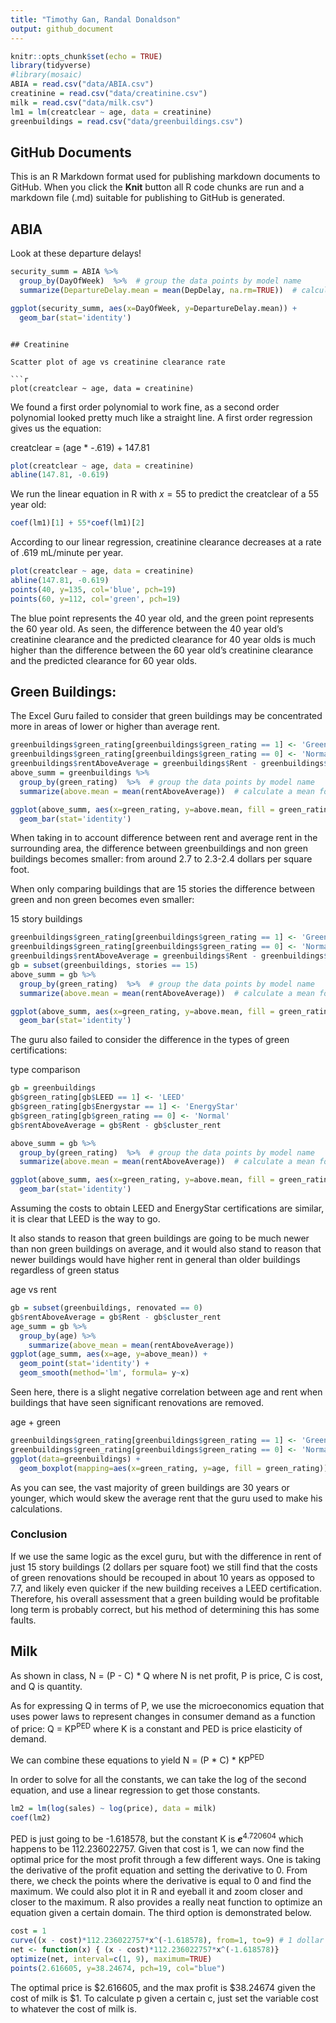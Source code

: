 ```yaml
---
title: "Timothy Gan, Randal Donaldson"
output: github_document
---
```


```r
knitr::opts_chunk$set(echo = TRUE)
library(tidyverse)
#library(mosaic)
ABIA = read.csv("data/ABIA.csv")
creatinine = read.csv("data/creatinine.csv")
milk = read.csv("data/milk.csv")
lm1 = lm(creatclear ~ age, data = creatinine)
greenbuildings = read.csv("data/greenbuildings.csv")
```

## GitHub Documents

This is an R Markdown format used for publishing markdown documents to GitHub. When you click the **Knit** button all R code chunks are run and a markdown file (.md) suitable for publishing to GitHub is generated.

## ABIA

Look at these departure delays!

```r

security_summ = ABIA %>%
  group_by(DayOfWeek)  %>%  # group the data points by model name
  summarize(DepartureDelay.mean = mean(DepDelay, na.rm=TRUE))  # calculate a mean for each model

ggplot(security_summ, aes(x=DayOfWeek, y=DepartureDelay.mean)) + 
  geom_bar(stat='identity')
```
```

## Creatinine

Scatter plot of age vs creatinine clearance rate

```r
plot(creatclear ~ age, data = creatinine)
```

We found a first order polynomial to work fine, as a second order polynomial looked pretty much like a straight line. A first order regression gives us the equation:

creatclear = (age * -.619) + 147.81

```r
plot(creatclear ~ age, data = creatinine)
abline(147.81, -0.619)
```

We run the linear equation in R with $x = 55$ to predict the creatclear of a 55 year old:

```r
coef(lm1)[1] + 55*coef(lm1)[2]
``` 

According to our linear regression, creatinine clearance decreases at a rate of .619 mL/minute per year.

```r
plot(creatclear ~ age, data = creatinine)
abline(147.81, -0.619)
points(40, y=135, col='blue', pch=19)
points(60, y=112, col='green', pch=19)
```

The blue point represents the 40 year old, and the green point represents the 60 year old. As seen, the difference between the 40 year old's creatinine clearance and the predicted clearance for 40 year olds is much higher than the difference between the 60 year old's creatinine clearance and the predicted clearance for 60 year olds.

## Green Buildings:

The Excel Guru failed to consider that green buildings may be concentrated more in areas of lower or higher than average rent. 

```r
greenbuildings$green_rating[greenbuildings$green_rating == 1] <- 'Green'
greenbuildings$green_rating[greenbuildings$green_rating == 0] <- 'Normal'
greenbuildings$rentAboveAverage = greenbuildings$Rent - greenbuildings$cluster_rent
above_summ = greenbuildings %>%
  group_by(green_rating)  %>%  # group the data points by model name
  summarize(above.mean = mean(rentAboveAverage))  # calculate a mean for each model

ggplot(above_summ, aes(x=green_rating, y=above.mean, fill = green_rating)) + 
  geom_bar(stat='identity')
```

When taking in to account difference between rent and average rent in the surrounding area, the difference between greenbuildings and non green buildings becomes smaller: from around 2.7 to 2.3-2.4 dollars per square foot.

When only comparing buildings that are 15 stories the difference between green and non green becomes even smaller:

15 story buildings

```r
greenbuildings$green_rating[greenbuildings$green_rating == 1] <- 'Green'
greenbuildings$green_rating[greenbuildings$green_rating == 0] <- 'Normal'
greenbuildings$rentAboveAverage = greenbuildings$Rent - greenbuildings$cluster_rent
gb = subset(greenbuildings, stories == 15)
above_summ = gb %>%
  group_by(green_rating)  %>%  # group the data points by model name
  summarize(above.mean = mean(rentAboveAverage))  # calculate a mean for each model

ggplot(above_summ, aes(x=green_rating, y=above.mean, fill = green_rating)) + 
  geom_bar(stat='identity')
```

The guru also failed to consider the difference in the types of green certifications:

type comparison

```r
gb = greenbuildings
gb$green_rating[gb$LEED == 1] <- 'LEED'
gb$green_rating[gb$Energystar == 1] <- 'EnergyStar'
gb$green_rating[gb$green_rating == 0] <- 'Normal'
gb$rentAboveAverage = gb$Rent - gb$cluster_rent

above_summ = gb %>%
  group_by(green_rating)  %>%  # group the data points by model name
  summarize(above.mean = mean(rentAboveAverage))  # calculate a mean for each model

ggplot(above_summ, aes(x=green_rating, y=above.mean, fill = green_rating)) + 
  geom_bar(stat='identity')
```

Assuming the costs to obtain LEED and EnergyStar certifications are similar, it is clear that LEED is the way to go.

It also stands to reason that green buildings are going to be much newer than non green buildings on average, and it would also stand to reason that newer buildings would have higher rent in general than older buildings regardless of green status

age vs rent

```r
gb = subset(greenbuildings, renovated == 0)
gb$rentAboveAverage = gb$Rent - gb$cluster_rent
age_summ = gb %>%
  group_by(age) %>%
    summarize(above_mean = mean(rentAboveAverage))
ggplot(age_summ, aes(x=age, y=above_mean)) +
  geom_point(stat='identity') + 
  geom_smooth(method='lm', formula= y~x)

```

Seen here, there is a slight negative correlation between age and rent when buildings that have seen significant renovations are removed.

age + green

```r
greenbuildings$green_rating[greenbuildings$green_rating == 1] <- 'Green'
greenbuildings$green_rating[greenbuildings$green_rating == 0] <- 'Normal'
ggplot(data=greenbuildings) + 
  geom_boxplot(mapping=aes(x=green_rating, y=age, fill = green_rating))
```

As you can see, the vast majority of green buildings are 30 years or younger, which would skew the average rent that the guru used to make his calculations.

### Conclusion
If we use the same logic as the excel guru, but with the difference in rent of just 15 story buildings (2 dollars per square foot) we still find that the costs of green renovations should be recouped in about 10 years as opposed to 7.7, and likely even quicker if the new building receives a LEED certification. Therefore, his overall assessment that a green building would be profitable long term is probably correct, but his method of determining this has some faults.


## Milk
As shown in class, N = (P - C) * Q where N is net profit, P is price, C is cost, and Q is quantity.

As for expressing Q in terms of P, we use the microeconomics equation that uses power laws to represent changes in consumer demand as a function of price: Q = KP<sup>PED</sup> where K is a constant and PED is price elasticity of demand.

We can combine these equations to yield N = (P * C) * KP<sup>PED</sup>

In order to solve for all the constants, we can take the log of the second equation, and use a linear regression to get those constants.

```r
lm2 = lm(log(sales) ~ log(price), data = milk)
coef(lm2)
```

PED is just going to be -1.618578, but the constant K is ***e***<sup>4.720604</sup> which happens to be 112.236022757. Given that cost is 1, we can now find the optimal price for the most profit through a few different ways. One is taking the derivative of the profit equation and setting the derivative to 0. From there, we check the points where the derivative is equal to 0 and find the maximum. We could also plot it in R and eyeball it and zoom closer and closer to the maximum. R also provides a really neat function to optimize an equation given a certain domain. The third option is demonstrated below.

```r
cost = 1
curve((x - cost)*112.236022757*x^(-1.618578), from=1, to=9) # 1 dollar to 9 dollars
net <- function(x) { (x - cost)*112.236022757*x^(-1.618578)}
optimize(net, interval=c(1, 9), maximum=TRUE)
points(2.616605, y=38.24674, pch=19, col="blue")
```

The optimal price is $2.616605, and the max profit is $38.24674 given the cost of milk is $1. To calculate p given a certain c, just set the variable cost to whatever the cost of milk is.